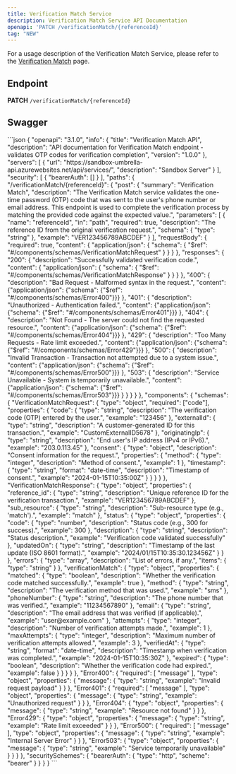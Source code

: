 ```yaml
---
title: Verification Match Service
description: Verification Match Service API Documentation
openapi: 'PATCH /verificationMatch/{referenceId}'
tag: "NEW"
---
```


For a usage description of the Verification Match Service, please refer to the [Verification Match](/essentials/phoneServices) page.

## Endpoint

**PATCH** `/verificationMatch/{referenceId}`   

## Swagger
<Accordion title="Copy Swagger">
```json
{
  "openapi": "3.1.0",
  "info": {
    "title": "Verification Match API",
    "description": "API documentation for Verification Match endpoint - validates OTP codes for verification completion",
    "version": "1.0.0"
  },
  "servers": [
    {
      "url": "https://sandbox-umbrella-api.azurewebsites.net/api/services/",
      "description": "Sandbox Server"
    }
  ],
  "security": [
    {
      "bearerAuth": []
    }
  ],
  "paths": {
    "/verificationMatch/{referenceId}": {
      "post": {
        "summary": "Verification Match",
        "description": "The Verification Match service validates the one-time password (OTP) code that was sent to the user's phone number or email address. This endpoint is used to complete the verification process by matching the provided code against the expected value.",
        "parameters": [
          {
            "name": "referenceId",
            "in": "path",
            "required": true,
            "description": "The reference ID from the original verification request.",
            "schema": {
              "type": "string"
            },
            "example": "VER123456789ABCDEF"
          }
        ],
        "requestBody": {
          "required": true,
          "content": {
            "application/json": {
              "schema": {
                "$ref": "#/components/schemas/VerificationMatchRequest"
              }
            }
          }
        },
        "responses": {
          "200": {
            "description": "Successfully validated verification code.",
            "content": {
              "application/json": {
                "schema": {
                  "$ref": "#/components/schemas/VerificationMatchResponse"
                }
              }
            }
          },
          "400": {
            "description": "Bad Request - Malformed syntax in the request.",
            "content": {"application/json": {"schema": {"$ref": "#/components/schemas/Error400"}}}
          },
          "401": {
            "description": "Unauthorized - Authentication failed.",
            "content": {"application/json": {"schema": {"$ref": "#/components/schemas/Error401"}}}
          },
          "404": {
            "description": "Not Found - The server could not find the requested resource.",
            "content": {"application/json": {"schema": {"$ref": "#/components/schemas/Error404"}}}
          },
          "429": {
            "description": "Too Many Requests - Rate limit exceeded.",
            "content": {"application/json": {"schema": {"$ref": "#/components/schemas/Error429"}}}
          },
          "500": {
            "description": "Invalid Transaction - Transaction not attempted due to a system issue.",
            "content": {"application/json": {"schema": {"$ref": "#/components/schemas/Error500"}}}
          },
          "503": {
            "description": "Service Unavailable - System is temporarily unavailable.",
            "content": {"application/json": {"schema": {"$ref": "#/components/schemas/Error503"}}}
          }
        }
      }
    }
  },
  "components": {
    "schemas": {
      "VerificationMatchRequest": {
        "type": "object",
        "required": ["code"],
        "properties": {
          "code": {
            "type": "string",
            "description": "The verification code (OTP) entered by the user.",
            "example": "123456"
          },
          "externalId": {
            "type": "string",
            "description": "A customer-generated ID for this transaction.",
            "example": "CustomExternalID5678"
          },
          "originatingIp": {
            "type": "string",
            "description": "End user's IP address (IPv4 or IPv6).",
            "example": "203.0.113.45"
          },
          "consent": {
            "type": "object",
            "description": "Consent information for the request.",
            "properties": {
              "method": {
                "type": "integer",
                "description": "Method of consent.",
                "example": 1
              },
              "timestamp": {
                "type": "string",
                "format": "date-time",
                "description": "Timestamp of consent.",
                "example": "2024-01-15T10:35:00Z"
              }
            }
          }
        }
      },
      "VerificationMatchResponse": {
        "type": "object",
        "properties": {
          "reference_id": {
            "type": "string",
            "description": "Unique reference ID for the verification transaction.",
            "example": "VER123456789ABCDEF"
          },
          "sub_resource": {
            "type": "string",
            "description": "Sub-resource type (e.g., 'match').",
            "example": "match"
          },
          "status": {
            "type": "object",
            "properties": {
              "code": {
                "type": "number",
                "description": "Status code (e.g., 300 for success).",
                "example": 300
              },
              "description": {
                "type": "string",
                "description": "Status description.",
                "example": "Verification code validated successfully"
              },
              "updatedOn": {
                "type": "string",
                "description": "Timestamp of the last update (ISO 8601 format).",
                "example": "2024/01/15T10:35:30.123456Z"
              }
            }
          },
          "errors": {
            "type": "array",
            "description": "List of errors, if any.",
            "items": {
              "type": "string"
            }
          },
          "verificationMatch": {
            "type": "object",
            "properties": {
              "matched": {
                "type": "boolean",
                "description": "Whether the verification code matched successfully.",
                "example": true
              },
              "method": {
                "type": "string",
                "description": "The verification method that was used.",
                "example": "sms"
              },
              "phoneNumber": {
                "type": "string",
                "description": "The phone number that was verified.",
                "example": "11234567890"
              },
              "email": {
                "type": "string",
                "description": "The email address that was verified (if applicable).",
                "example": "user@example.com"
              },
              "attempts": {
                "type": "integer",
                "description": "Number of verification attempts made.",
                "example": 1
              },
              "maxAttempts": {
                "type": "integer",
                "description": "Maximum number of verification attempts allowed.",
                "example": 3
              },
              "verifiedAt": {
                "type": "string",
                "format": "date-time",
                "description": "Timestamp when verification was completed.",
                "example": "2024-01-15T10:35:30Z"
              },
              "expired": {
                "type": "boolean",
                "description": "Whether the verification code had expired.",
                "example": false
              }
            }
          }
        }
      },
      "Error400": {
        "required": [
          "message"
        ],
        "type": "object",
        "properties": {
          "message": {
            "type": "string",
            "example": "Invalid request payload"
          }
        }
      },
      "Error401": {
        "required": [
          "message"
        ],
        "type": "object",
        "properties": {
          "message": {
            "type": "string",
            "example": "Unauthorized request"
          }
        }
      },
      "Error404": {
        "type": "object",
        "properties": {
          "message": {
            "type": "string",
            "example": "Resource not found"
          }
        }
      },
      "Error429": {
        "type": "object",
        "properties": {
          "message": {
            "type": "string",
            "example": "Rate limit exceeded"
          }
        }
      },
      "Error500": {
        "required": [
          "message"
        ],
        "type": "object",
        "properties": { 
          "message": {
            "type": "string",
            "example": "Internal Server Error"
          }
        }
      },
      "Error503": {
        "type": "object",
        "properties": {
          "message": {
            "type": "string",
            "example": "Service temporarily unavailable"
          }
        }
      }
    },
    "securitySchemes": {
      "bearerAuth": {
        "type": "http",
        "scheme": "bearer"
      }
    }
  }
} 
```
</Accordion>